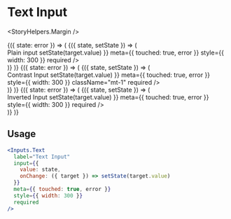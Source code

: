 

<Meta title="Components|Inputs|Text" />

# Text Input

<StoryHelpers.Margin />

<Story name="Text">
  <div>
    <StoryHelpers.StateCtrl label="Error State">
      {({ state: error }) => (
        <StoryHelpers.StateContainer defaultState="">
          {({ state, setState }) => (
            <div>
              <StoryHelpers.Text>Plain input</StoryHelpers.Text>
              <Inputs.Text
                label="Text Input"
                input={{
                  value: state,
                  onChange: ({ target }) => setState(target.value)
                }}
                meta={{ touched: true, error }}
                style={{ width: 300 }}
                required
              />
            </div>
          )}
        </StoryHelpers.StateContainer>
      )}
    </StoryHelpers.StateCtrl>
    <StoryHelpers.Margin />
    <StoryHelpers.StateCtrl label="Error State">
      {({ state: error }) => (
        <StoryHelpers.StateContainer defaultState="">
          {({ state, setState }) => (
            <div>
              <StoryHelpers.Text>Contrast Input</StoryHelpers.Text>
              <Inputs.Text
                label="Contrast Text Input"
                appearance="contrast"
                input={{
                  value: state,
                  onChange: ({ target }) => setState(target.value)
                }}
                meta={{ touched: true, error }}
                style={{ width: 300 }}
                className="mt-1"
                required
              />
            </div>
          )}
        </StoryHelpers.StateContainer>
      )}
    </StoryHelpers.StateCtrl>
    <StoryHelpers.Margin />
    <StoryHelpers.StateCtrl label="Error State">
      {({ state: error }) => (
        <StoryHelpers.StateContainer defaultState="">
          {({ state, setState }) => (
            <div>
              <StoryHelpers.Text>Inverted Input</StoryHelpers.Text>
              <Inputs.Text
                label="Inverted Text Input"
                appearance="inverted"
                input={{
                  value: state,
                  onChange: ({ target }) => setState(target.value)
                }}
                meta={{ touched: true, error }}
                style={{ width: 300 }}
                required
              />
            </div>
          )}
        </StoryHelpers.StateContainer>
      )}
    </StoryHelpers.StateCtrl>
  </div>
</Story>

## Usage

```jsx
<Inputs.Text
  label="Text Input"
  input={{
    value: state,
    onChange: ({ target }) => setState(target.value)
  }}
  meta={{ touched: true, error }}
  style={{ width: 300 }}
  required
/>
```

<Props of={Inputs.Text} />
